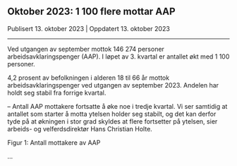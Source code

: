## Oktober 2023: 1 100 flere mottar AAP

::: {.callout icon=false}

Publisert 13. oktober 2023 | Oppdatert 13. oktober 2023
:::



---

Ved utgangen av september mottok 146 274 personer arbeidsavklaringspenger (AAP). I løpet av 3. kvartal er antallet økt med 1 100 personer.

4,2 prosent av befolkningen i alderen 18 til 66 år mottok arbeidsavklaringspenger ved utgangen av september 2023. Andelen har holdt seg stabil fra forrige kvartal.

– Antall AAP mottakere fortsatte å øke noe i tredje kvartal. Vi ser samtidig at antallet som starter å motta ytelsen holder seg stabilt, og det kan derfor tyde på at økningen i stor grad skyldes at flere fortsetter på ytelsen, sier arbeids- og velferdsdirektør Hans Christian Holte.

Figur 1: Antall mottakere av AAP

...